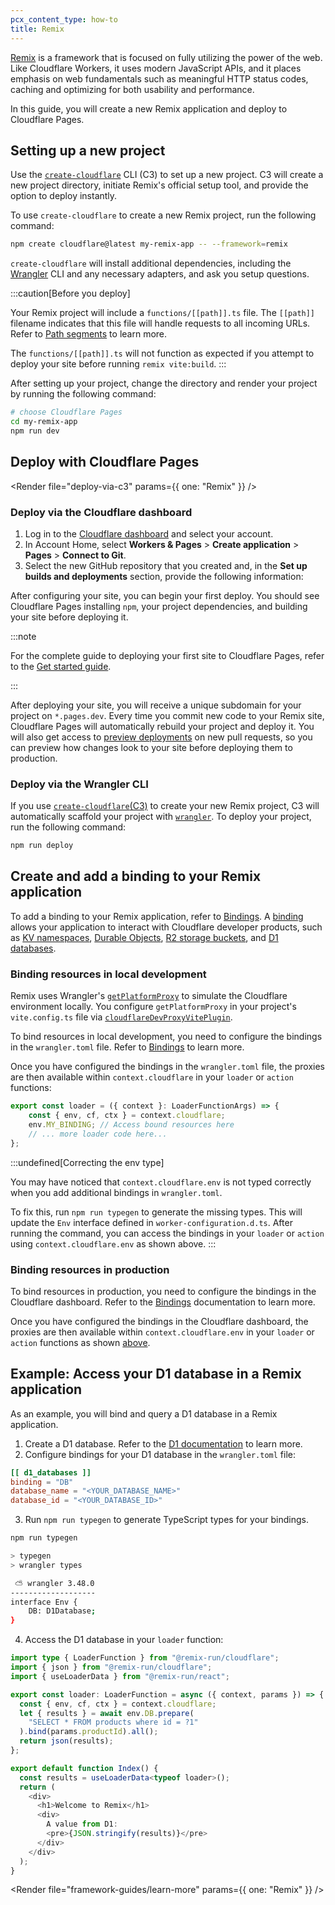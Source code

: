 ```yaml
---
pcx_content_type: how-to
title: Remix
---
```



[Remix](https://remix.run/) is a framework that is focused on fully utilizing the power of the web. Like Cloudflare Workers, it uses modern JavaScript APIs, and it places emphasis on web fundamentals such as meaningful HTTP status codes, caching and optimizing for both usability and performance.

In this guide, you will create a new Remix application and deploy to Cloudflare Pages.

## Setting up a new project

Use the [`create-cloudflare`](https://www.npmjs.com/package/create-cloudflare) CLI (C3) to set up a new project. C3 will create a new project directory, initiate Remix's official setup tool, and provide the option to deploy instantly.

To use `create-cloudflare` to create a new Remix project, run the following command:

```sh
npm create cloudflare@latest my-remix-app -- --framework=remix
```

`create-cloudflare` will install additional dependencies, including the [Wrangler](/workers/wrangler/install-and-update/#check-your-wrangler-version) CLI and any necessary adapters, and ask you setup questions.

:::caution[Before you deploy]

Your Remix project will include a `functions/[[path]].ts` file. The `[[path]]` filename indicates that this file will handle requests to all incoming URLs. Refer to [Path segments](/pages/functions/routing/#dynamic-routes) to learn more.

The `functions/[[path]].ts` will not function as expected if you attempt to deploy your site before running `remix vite:build`.
:::

After setting up your project, change the directory and render your project by running the following command:

```sh
# choose Cloudflare Pages
cd my-remix-app
npm run dev
```

<Render file="tutorials-before-you-start" />

<Render file="framework-guides/create-github-repository_no_init" />

## Deploy with Cloudflare Pages

<Render file="deploy-via-c3" params={{ one: "Remix" }} />

### Deploy via the Cloudflare dashboard

1. Log in to the [Cloudflare dashboard](https://dash.cloudflare.com/) and select your account.
2. In Account Home, select **Workers & Pages** > **Create application** > **Pages** > **Connect to Git**.
3. Select the new GitHub repository that you created and, in the **Set up builds and deployments** section, provide the following information:

<PagesBuildPreset framework="remix" />

After configuring your site, you can begin your first deploy. You should see Cloudflare Pages installing `npm`, your project dependencies, and building your site before deploying it.

:::note

For the complete guide to deploying your first site to Cloudflare Pages, refer to the [Get started guide](/pages/get-started/).

:::

After deploying your site, you will receive a unique subdomain for your project on `*.pages.dev`.
Every time you commit new code to your Remix site, Cloudflare Pages will automatically rebuild your project and deploy it. You will also get access to [preview deployments](/pages/configuration/preview-deployments/) on new pull requests, so you can preview how changes look to your site before deploying them to production.

### Deploy via the Wrangler CLI

If you use [`create-cloudflare`(C3)](https://www.npmjs.com/package/create-cloudflare) to create your new Remix project, C3 will automatically scaffold your project with [`wrangler`](/workers/wrangler/). To deploy your project, run the following command:

```sh
npm run deploy
```

## Create and add a binding to your Remix application

To add a binding to your Remix application, refer to [Bindings](/pages/functions/bindings/).
A [binding](/pages/functions/bindings/) allows your application to interact with Cloudflare developer products, such as [KV namespaces](/kv/concepts/how-kv-works/), [Durable Objects](/durable-objects/), [R2 storage buckets](/r2/), and [D1 databases](/d1/).

### Binding resources in local development

Remix uses Wrangler's [`getPlatformProxy`](/workers/wrangler/api/#getplatformproxy) to simulate the Cloudflare environment locally. You configure `getPlatformProxy` in your project's `vite.config.ts` file via [`cloudflareDevProxyVitePlugin`](https://remix.run/docs/en/main/future/vite#cloudflare-proxy).

To bind resources in local development, you need to configure the bindings in the `wrangler.toml` file. Refer to [Bindings](/workers/wrangler/configuration/#bindings) to learn more.

Once you have configured the bindings in the `wrangler.toml` file, the proxies are then available within `context.cloudflare` in your `loader` or `action` functions:

```typescript
export const loader = ({ context }: LoaderFunctionArgs) => {
	const { env, cf, ctx } = context.cloudflare;
	env.MY_BINDING; // Access bound resources here
	// ... more loader code here...
};
```

:::undefined[Correcting the env type]

You may have noticed that `context.cloudflare.env` is not typed correctly when you add additional bindings in `wrangler.toml`.

To fix this, run `npm run typegen` to generate the missing types. This will update the `Env` interface defined in `worker-configuration.d.ts`.
After running the command, you can access the bindings in your `loader` or `action` using `context.cloudflare.env` as shown above.
:::

### Binding resources in production

To bind resources in production, you need to configure the bindings in the Cloudflare dashboard. Refer to the [Bindings](/pages/functions/bindings/) documentation to learn more.

Once you have configured the bindings in the Cloudflare dashboard, the proxies are then available within `context.cloudflare.env` in your `loader` or `action` functions as shown [above](#binding-resources-in-local-development).

## Example: Access your D1 database in a Remix application

As an example, you will bind and query a D1 database in a Remix application.

1. Create a D1 database. Refer to the [D1 documentation](/d1/) to learn more.
2. Configure bindings for your D1 database in the `wrangler.toml` file:

```toml
[[ d1_databases ]]
binding = "DB"
database_name = "<YOUR_DATABASE_NAME>"
database_id = "<YOUR_DATABASE_ID>"
```

3. Run `npm run typegen` to generate TypeScript types for your bindings.

```sh
npm run typegen
```

```sh output
> typegen
> wrangler types

 ⛅️ wrangler 3.48.0
-------------------
interface Env {
	DB: D1Database;
}
```

4. Access the D1 database in your `loader` function:

```typescript
import type { LoaderFunction } from "@remix-run/cloudflare";
import { json } from "@remix-run/cloudflare";
import { useLoaderData } from "@remix-run/react";

export const loader: LoaderFunction = async ({ context, params }) => {
  const { env, cf, ctx } = context.cloudflare;
  let { results } = await env.DB.prepare(
    "SELECT * FROM products where id = ?1"
  ).bind(params.productId).all();
  return json(results);
};

export default function Index() {
  const results = useLoaderData<typeof loader>();
  return (
    <div>
      <h1>Welcome to Remix</h1>
      <div>
        A value from D1:
        <pre>{JSON.stringify(results)}</pre>
      </div>
    </div>
  );
}
```

<Render file="framework-guides/learn-more" params={{ one: "Remix" }} />
